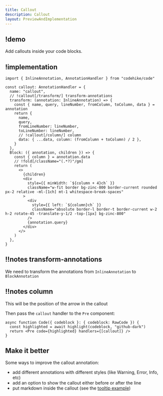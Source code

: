 ```yaml
---
title: Callout
description: Callout
layout: PreviewAndImplementation
---
```



## !demo

Add callouts inside your code blocks.

<Demo name="callout" />

## !implementation

<CodeWithNotes>

```tsx ! code.tsx -c
import { InlineAnnotation, AnnotationHandler } from "codehike/code"

const callout: AnnotationHandler = {
  name: "callout",
  // !callout[/transform/] transform-annotations
  transform: (annotation: InlineAnnotation) => {
    const { name, query, lineNumber, fromColumn, toColumn, data } = annotation
    return {
      name,
      query,
      fromLineNumber: lineNumber,
      toLineNumber: lineNumber,
      // !callout[/column/] column
      data: { ...data, column: (fromColumn + toColumn) / 2 },
    }
  },
  Block: ({ annotation, children }) => {
    const { column } = annotation.data
    // !fold[/className="(.*?)"/gm]
    return (
      <>
        {children}
        <div
          style={{ minWidth: `${column + 4}ch` }}
          className="w-fit border bg-zinc-800 border-current rounded px-2 relative -ml-[1ch] mt-1 whitespace-break-spaces"
        >
          <div
            style={{ left: `${column}ch` }}
            className="absolute border-l border-t border-current w-2 h-2 rotate-45 -translate-y-1/2 -top-[1px] bg-zinc-800"
          />
          {annotation.query}
        </div>
      </>
    )
  },
}
```

## !!notes transform-annotations

We need to transform the annotations from `InlineAnnotation` to `BlockAnnotation`

## !!notes column

This will be the position of the arrow in the callout

</CodeWithNotes>

Then pass the `callout` handler to the `Pre` component:

```tsx code.tsx -c
async function Code({ codeblock }: { codeblock: RawCode }) {
  const highlighted = await highlight(codeblock, "github-dark")
  return <Pre code={highlighted} handlers={[callout]} />
}
```

## Make it better

Some ways to improve the callout annotation:

- add different annotations with different styles (like Warning, Error, Info, etc)
- add an option to show the callout either before or after the line
- put markdown inside the callout (see the [tooltip example](/docs/code/tooltip/))
